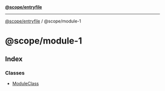 [**@scope/entryfile**](../../README.mdx)

***

[@scope/entryfile](../../modules.mdx) / @scope/module-1

# @scope/module-1

## Index

### Classes

- [ModuleClass](classes/ModuleClass.mdx)
